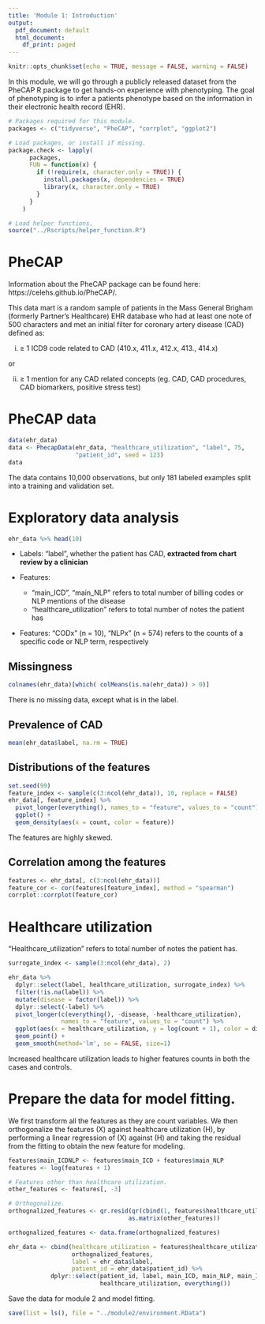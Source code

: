 ```yaml
---
title: 'Module 1: Introduction'
output:
  pdf_document: default
  html_document:
    df_print: paged
---
```


```r
knitr::opts_chunk$set(echo = TRUE, message = FALSE, warning = FALSE)
```

In this module, we will go through a publicly released dataset from the PheCAP R package to get hands-on experience with phenotyping.  The goal of phenotyping is to infer a patients phenotype based on the information in their electronic health record (EHR).

```r
# Packages required for this module.
packages <- c("tidyverse", "PheCAP", "corrplot", "ggplot2")

# Load packages, or install if missing.
package.check <- lapply(
	  packages,
	  FUN = function(x) {
	    if (!require(x, character.only = TRUE)) {
	      install.packages(x, dependencies = TRUE)
	      library(x, character.only = TRUE)
	    }
	  }
	)
```

```r
# Load helper functions.
source("../Rscripts/helper_function.R")
```

# PheCAP 

Information about the PheCAP package can be found here: https://celehs.github.io/PheCAP/.

This data mart is a random sample of patients in the Mass General Brigham (formerly Partner's Healthcare) EHR database who had at least one note of 500 characters and met an initial filter for coronary artery disease (CAD) defined as: 

(i) $\geq$ 1 ICD9 code related to CAD (410.x, 411.x, 412.x, 413., 414.x) 

or

(ii) $\ge$ 1 mention for any CAD related concepts (eg. CAD, CAD procedures, CAD biomarkers, positive stress test)

\newpage

# PheCAP data

```r
data(ehr_data)
data <- PhecapData(ehr_data, "healthcare_utilization", "label", 75,
                   "patient_id", seed = 123)
data
```

The data contains 10,000 observations, but only 181 labeled examples split into a training and validation set. 

# Exploratory data analysis

```r
ehr_data %>% head(10) 
```

- Labels: "label", whether the patient has CAD, **extracted from chart review by a clinician**

- Features:
  - "main_ICD", "main_NLP" refers to total number of billing codes or NLP mentions of the disease
  - "healthcare_utilization" refers to total number of notes the patient has

- Features: “CODx” (n = 10), “NLPx” (n = 574) refers to the counts of a specific code or NLP term, respectively 

## Missingness

```r
colnames(ehr_data)[which( colMeans(is.na(ehr_data)) > 0)]
```

There is no missing data, except what is in the label.

## Prevalence of CAD

```r
mean(ehr_data$label, na.rm = TRUE)
```

## Distributions of the features

```r
set.seed(99)
feature_index <- sample(c(3:ncol(ehr_data)), 10, replace = FALSE)
ehr_data[, feature_index] %>%
  pivot_longer(everything(), names_to = "feature", values_to = "count") %>%
  ggplot() +
  geom_density(aes(x = count, color = feature))
```

The features are highly skewed.  

## Correlation among the features

```r
features <- ehr_data[, c(3:ncol(ehr_data))]
feature_cor <- cor(features[feature_index], method = "spearman")
corrplot::corrplot(feature_cor)
```

# Healthcare utilization

"Healthcare_utilization" refers to total number of notes the patient has. 

```r
surrogate_index <- sample(3:ncol(ehr_data), 2)

ehr_data %>%
  dplyr::select(label, healthcare_utilization, surrogate_index) %>%
  filter(!is.na(label)) %>%
  mutate(disease = factor(label)) %>%
  dplyr::select(-label) %>%
  pivot_longer(c(everything(), -disease, -healthcare_utilization), 
               names_to = "feature", values_to = "count") %>%
  ggplot(aes(x = healthcare_utilization, y = log(count + 1), color = disease, shape = feature, linetype = feature)) +
  geom_point() +
  geom_smooth(method='lm', se = FALSE, size=1)
```

Increased healthcare utilization leads to higher features counts in both the cases and controls. 

# Prepare the data for model fitting.

We first transform all the features as they are count variables.  We then orthogonalize the features (X) against healthcare utilization (H), by performing a linear regression of (X) against (H) and taking the residual from the fitting to obtain the new feature for modeling.

```r
features$main_ICDNLP <- features$main_ICD + features$main_NLP
features <- log(features + 1)
```

```r
# Features other than healthcare utilization.
other_features <- features[, -3]

# Orthogonalize. 
orthognalized_features <- qr.resid(qr(cbind(1, features$healthcare_utilization)), 
                                  as.matrix(other_features))
```

```r
orthognalized_features <- data.frame(orthognalized_features)

ehr_data <- cbind(healthcare_utilization = features$healthcare_utilization, 
                  orthognalized_features, 
                  label = ehr_data$label, 
                  patient_id = ehr_data$patient_id) %>%
            dplyr::select(patient_id, label, main_ICD, main_NLP, main_ICDNLP, 
                          healthcare_utilization, everything())
```

Save the data for module 2 and model fitting. 

```r
save(list = ls(), file = "../module2/environment.RData")
```

